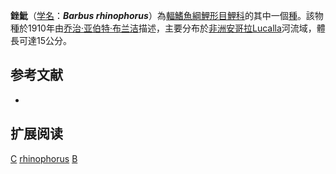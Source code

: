 {{Speciesbox 
| taxon = Barbus rhinophorus
| status = DD
| status_system = IUCN3.1
| authority = [[乔治·亚伯特·布兰洁|Boulenger]], 1910
| synonyms = 
}}

'''銼魮'''（[[学名|学名]]：'''''Barbus rhinophorus'''''）為[[輻鰭魚綱|輻鰭魚綱]][[鯉形目|鯉形目]][[鯉科|鯉科]]的其中一個[[種|種]]。該物種於1910年由[[乔治·亚伯特·布兰洁|乔治·亚伯特·布兰洁]]描述，主要分布於[[非洲|非洲]][[安哥拉|安哥拉]]Lucalla河流域，體長可達15公分。

== 参考文献 ==
*{{FishBase_species|genus=Barbus|species=rhinophorus|year=2011|month=12}}

== 扩展阅读 ==
{{refbegin}}
{{wikispecies-inline|Barbus rhinophorus|銼魮}}
{{refend}}
{{Taxonbar|from=Q1821527}}

[[Category:IUCN红色名录数据缺乏物种|C]]
[[Category:魮屬|rhinophorus]]
[[Category:1910年描述的鱼类|B]]

{{魚類小作品}}